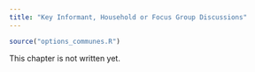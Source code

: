 ```yaml
---
title: "Key Informant, Household or Focus Group Discussions"
---
```


```r
source("options_communes.R")
```

<div class="important">
This chapter is not written yet.
</div>